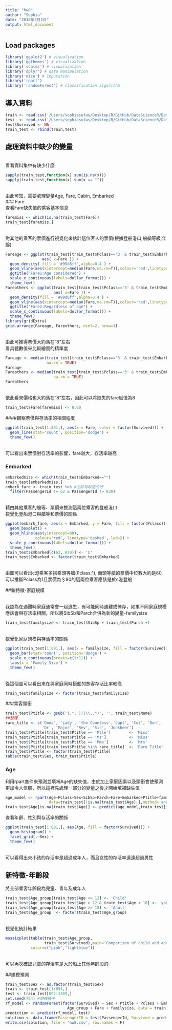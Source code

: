```yaml
---
title: "hw8"
author: "Sophia"
date: "2018年5月2日"
output: html_document
---
```

## Load packages
```r
library('ggplot2') # visualization
library('ggthemes') # visualization
library('scales') # visualization
library('dplyr') # data manipulation
library('mice') # imputation
library('rpart')
library('randomForest') # classification algorithm
```
## 導入資料
```r
train <- read.csv('/Users/sophiasufas/Desktop/R/GitHub/DataScienceR/DataScienceR/week_8/hw8/train.csv', stringsAsFactors = F)
test  <- read.csv('/Users/sophiasufas/Desktop/R/GitHub/DataScienceR/DataScienceR/week_8/hw8/test.csv', stringsAsFactors = F)
test$Survived <- NA
train_test <- rbind(train,test)
```
## 處理資料中缺少的變量
<br>看看資料集中有缺少什麼
```r
sapply(train_test,function(x) sum(is.na(x)))
sapply(train_test,function(x) sum(x == ""))
```
<br>由此可知，需要處理變量Age, Fare, Cabin, Embarked
<br>### Fare
<br>查看Fare缺失值的乘客基本信息
```r
faremiss <- which(is.na(train_test$Fare))
train_test[faremiss,]
```
<br>對其他的乘客的票價進行視覺化來估計這位客人的票價(根據登船港口,船艙等級,年齡)
```r
Fareage <- ggplot(train_test[train_test$Pclass=='3' & train_test$Embarked=='S' & train_test$Age>=50 ,],
                aes( x=Fare )) +
  geom_density( fill = '#99d6ff',alpha=0.4 ) +
  geom_vline(aes(xintercept=median(Fare,na.rm=T)),colour='red',linetype='dashed') +
  ggtitle("Fare1:Age considered") +
  scale_x_continuous(labels=dollar_format()) +
  theme_few()
Fareothers <- ggplot(train_test[train_test$Pclass=='3' & train_test$Embarked=='S',], 
                     aes( x=Fare )) +
  geom_density(fill = '#99d6ff',alpha=0.4 ) +
  geom_vline(aes(xintercept=median(Fare,na.rm=T)),colour='red',linetype='dashed' ) +
  ggtitle("Fare2:Regardless of age") + 
  scale_x_continuous(labels=dollar_format()) +
  theme_few()
library(gridExtra)
grid.arrange(Fareage, Fareothers, ncol=2, nrow=1)
```
<br>由此可推得票價大約落在"8"左右
<br>看具體數值來比較繪圖的精準度
```r
Fareage <- median(train_test[train_test$Pclass=='3' & train_test$Embarked=='S' & train_test$Age>=50 ,]$Fare,
                  na.rm = TRUE)
Fareage
Fareothers <- median(train_test[train_test$Pclass=='3' & train_test$Embarked=='S' ,]$Fare,
                     na.rm = TRUE)
Fareothers
```
<br>依此看來價格也大約落在"8"左右，因此可以將缺失的fare賦值為8
```r
train_test$Fare[faremiss] <- 8.00
```
####觀察票價與存活率的相關程度
```r
ggplot(train_test[1:891,], aes(x = Fare, color = factor(Survived))) +
  geom_line(stat='count', position='dodge') +
  theme_few()
```
<br>可以看出來票價對存活率的影響，fare越大，存活率越高

### Embarked
```r
embarkedmiss <- which(train_test$Embarked=="")
train_test[embarkedmiss,]
embark_fare <- train_test %>% #去除有缺值的行
  filter(PassengerId != 62 & PassengerId != 830)
```
<br>藉由其他乘客的艙等、票價來推測這兩位乘客的登船港口
<br>視覺化登船港口與艙等和票價的關係
```r
ggplot(embark_fare, aes(x = Embarked, y = Fare, fill = factor(Pclass))) +
  geom_boxplot() +
  geom_hline(aes(yintercept=80), 
             colour='red', linetype='dashed', lwd=2) +
  scale_y_continuous(labels=dollar_format()) +
  theme_few()
train_test$Embarked[c(62, 830)] <- 'C'
train_test$Embarked <- factor(train_test$Embarked)
```
<br>由圖可以看出c港乘客多搭乘頭等艙(Pclass:1), 而頭等艙的票價中位數大約是80,可以推斷Pclass為1且票價為＄80的這兩位乘客應該是於c港登船

##新特徵-家庭規模

<br>我認為在遇難時家庭通常會一起逃生，有可能同時遇難或倖存，如果不同家庭規模應該會與存活率相關，所以將SibSb和Parch合併為新的變量-familysize
```r
train_test$familysize <- train_test$SibSp + train_test$Parch +1
```
<br>視覺化家庭規模與存活率的關係
```r
ggplot(train_test[1:891,], aes(x = familysize, fill = factor(Survived))) +
  geom_bar(stat='count', position='dodge') +
  scale_x_continuous(breaks=c(1:11)) +
  labs(x = 'Family Size') +
  theme_few()
```
<br>從這個圖可以看出來在與家庭同時搭船的旅客存活比率較高
```r
train_test$familysize <- factor(train_test$familysize)
```
###乘客頭銜
```r
train_test$Ptitle <- gsub('(.*, )|(\\..*)', '', train_test$Name)
##整理
rare_title <- c('Dona', 'Lady', 'the Countess','Capt', 'Col', 'Don', 
                'Dr', 'Major', 'Rev', 'Sir', 'Jonkheer')
train_test$Ptitle[train_test$Ptitle == 'Mlle']        <- 'Miss' 
train_test$Ptitle[train_test$Ptitle == 'Ms']          <- 'Miss'
train_test$Ptitle[train_test$Ptitle == 'Mme']         <- 'Mrs' 
train_test$Ptitle[train_test$Ptitle %in% rare_title]  <- 'Rare Title'
train_test$Ptitle <- factor(train_test$Ptitle)
table(train_test$Sex, train_test$Ptitle)
```
### Age
利用rpart套件來預測並填補Age的缺失值，由於加上家庭因素以及頭銜會使預測更加令人信服，所以這裡先處理一部分的變量之後才開始填補缺失值
```r
age_model <- rpart(Age~Pclass+Sex+SibSp+Parch+Fare+Embarked+Ptitle+familysize,
                   data=train_test[!is.na(train_test$Age),],method='anova')
train_test$Age[is.na(train_test$Age)] <- predict(age_model,train_test[is.na(train_test$Age),])
```
查看年齡、性別與存活率的關係
```r
ggplot(train_test[1:891,], aes(Age, fill = factor(Survived))) + 
  geom_histogram() + 
  facet_grid(.~Sex) + 
  theme_few()
```
<br>可以看得出來小孩的存活率是超過成年人，而且女性的存活率遠遠超過男性

## 新特徵-年齡段
將全部乘客年齡段為兒童、青年及成年人
```r
train_test$Age_group[train_test$Age <= 12] <- 'Child'
train_test$Age_group[train_test$Age > 12 & train_test$Age < 18] <- 'youth'
train_test$Age_group[train_test$Age >= 18] <- 'Adult'
train_test$Age_group  <- factor(train_test$Age_group)
```
<br>視覺化統計結果
```r
mosaicplot(table(train_test$Age_group,
                 train_test$Survived),main='Comparison of child and adult',
           color=c("pink","lightblue"))
```
<br>可以再次確認兒童的存活率是大於船上其他年齡段的

##建模預測
```r
train_test$Sex <- as.factor(train_test$Sex)
train <- train_test[1:891,]
test <- train_test[892:1309,]
set.seed(754) #隨機種子
rf_model <- randomForest(factor(Survived) ~ Sex + Ptitle + Pclass + Embarked +
                           Age_group + Fare + familysize, data = train)
prediction <- predict(rf_model, test)
solution <- data.frame(PassengerID = test$PassengerId, Survived = prediction)
write.csv(solution, file = 'hw8.csv', row.names = F)
```

